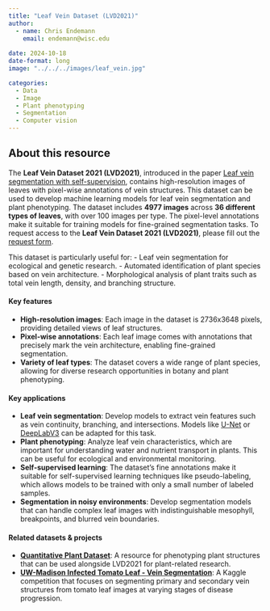 ```yaml
---
title: "Leaf Vein Dataset (LVD2021)"
author: 
  - name: Chris Endemann
    email: endemann@wisc.edu
    
date: 2024-10-18
date-format: long
image: "../../../images/leaf_vein.jpg"

categories: 
  - Data
  - Image
  - Plant phenotyping
  - Segmentation
  - Computer vision
---
```


## About this resource

The **Leaf Vein Dataset 2021 (LVD2021)**, introduced in the paper [Leaf vein segmentation with self-supervision](https://www.sciencedirect.com/science/article/abs/pii/S0168169922006603), contains high-resolution images of leaves with pixel-wise annotations of vein structures. This dataset can be used to develop machine learning models for leaf vein segmentation and plant phenotyping. The dataset includes **4977 images** across **36 different types of leaves**, with over 100 images per type. The pixel-level annotations make it suitable for training models for fine-grained segmentation tasks. To request access to the **Leaf Vein Dataset 2021 (LVD2021)**, please fill out the [request form](https://docs.google.com/forms/d/e/1FAIpQLSflrJTabnsFd7KjLpu4yBJkKg2yimDdjrYU3Hmd_gJiKstXxQ/viewform). 

This dataset is particularly useful for:
- Leaf vein segmentation for ecological and genetic research.
- Automated identification of plant species based on vein architecture.
- Morphological analysis of plant traits such as total vein length, density, and branching structure.

#### Key features
- **High-resolution images**: Each image in the dataset is 2736x3648 pixels, providing detailed views of leaf structures.
- **Pixel-wise annotations**: Each leaf image comes with annotations that precisely mark the vein architecture, enabling fine-grained segmentation.
- **Variety of leaf types**: The dataset covers a wide range of plant species, allowing for diverse research opportunities in botany and plant phenotyping.

#### Key applications 
- **Leaf vein segmentation**: Develop models to extract vein features such as vein continuity, branching, and intersections. Models like [U-Net](https://arxiv.org/abs/1505.04597) or [DeepLabV3](https://arxiv.org/abs/1706.05587) can be adapted for this task.
- **Plant phenotyping**: Analyze leaf vein characteristics, which are important for understanding water and nutrient transport in plants. This can be useful for ecological and environmental monitoring.
- **Self-supervised learning**: The dataset's fine annotations make it suitable for self-supervised learning techniques like pseudo-labeling, which allows models to be trained with only a small number of labeled samples.
- **Segmentation in noisy environments**: Develop segmentation models that can handle complex leaf images with indistinguishable mesophyll, breakpoints, and blurred vein boundaries.

#### Related datasets & projects
- **[Quantitative Plant Dataset](https://www.quantitative-plant.org/dataset)**: A resource for phenotyping plant structures that can be used alongside LVD2021 for plant-related research.
- **[UW-Madison Infected Tomato Leaf - Vein Segmentation](https://www.kaggle.com/competitions/infected-tomato-leaf-vein-segmentation)**: A Kaggle competition that focuses on segmenting primary and secondary vein structures from tomato leaf images at varying stages of disease progression.




